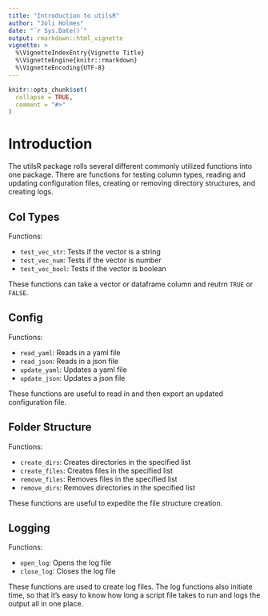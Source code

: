 ```yaml
---
title: "Introduction to utilsR"
author: "Joli Holmes"
date: "`r Sys.Date()`"
output: rmarkdown::html_vignette
vignette: >
  %\VignetteIndexEntry{Vignette Title}
  %\VignetteEngine{knitr::rmarkdown}
  %\VignetteEncoding{UTF-8}
---
```


```r
knitr::opts_chunk$set(
  collapse = TRUE,
  comment = "#>"
)
```

# Introduction

The utilsR package rolls several different commonly utilized functions into one package. There are functions for testing column types, reading and updating configuration files, creating or removing directory structures, and creating logs.


## Col Types

Functions:

* `test_vec_str`: Tests if the vector is a string
* `test_vec_num`: Tests if the vector is number
* `test_vec_bool`: Tests if the vector is boolean

These functions can take a vector or dataframe column and reutrn `TRUE` or `FALSE`. 

## Config

Functions:

* `read_yaml`: Reads in a yaml file
* `read_json`: Reads in a json file
* `update_yaml`: Updates a yaml file
* `update_json`: Updates a json file

These functions are useful to read in and then export an updated configuration file. 

## Folder Structure

Functions:

* `create_dirs`: Creates directories in the specified list
* `create_files`: Creates files in the specified list
* `remove_files`: Removes files in the specified list
* `remove_dirs`: Removes directories in the specified list

These functions are useful to expedite the file structure creation.

## Logging

Functions:

* `open_log`: Opens the log file
* `close_log`: Closes the log file

These functions are used to create log files. The log functions also initiate time, so that it's easy to know how long a script file takes to run and logs the output all in one place. 
